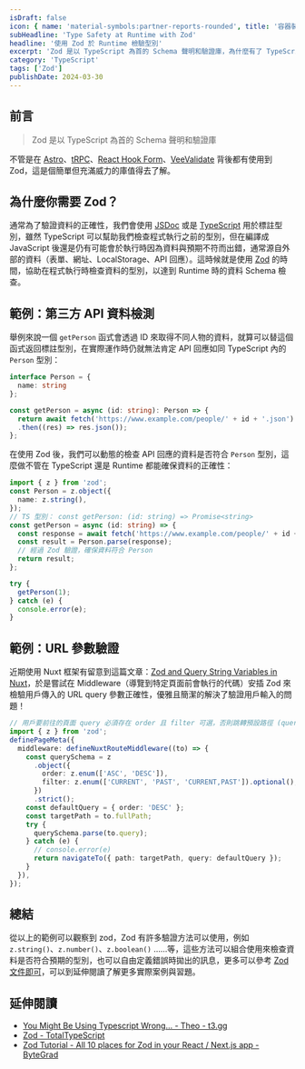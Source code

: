 ```yaml
---
isDraft: false
icon: { name: 'material-symbols:partner-reports-rounded', title: '容器裝載驚嘆號符號' }
subHeadline: 'Type Safety at Runtime with Zod'
headline: '使用 Zod 於 Runtime 檢驗型別'
excerpt: 'Zod 是以 TypeScript 為首的 Schema 聲明和驗證庫，為什麼有了 TypeScript 還需要 Zod？輕易的撰寫 Runtime 資料驗證就是 Zod 的目的，像是驗證三方 API 傳遞的資料、用戶輸入在 URL 中或表單中的資料使用 Zod 來驗證都很方便。'
category: 'TypeScript'
tags: ['Zod']
publishDate: 2024-03-30
---
```


## 前言

> Zod 是以 TypeScript 為首的 Schema 聲明和驗證庫

不管是在 [Astro](https://astro.build/)、[tRPC](https://trpc.io/)、[React Hook Form](https://react-hook-form.com/)、[VeeValidate](https://vee-validate.logaretm.com/v4/) 背後都有使用到 Zod，這是個簡單但充滿威力的庫值得去了解。

## 為什麼你需要 Zod？

通常為了驗證資料的正確性，我們會使用 [JSDoc](https://jsdoc.app/) 或是 [TypeScript](https://www.typescriptlang.org/) 用於標註型別，雖然 TypeScript 可以幫助我們檢查程式執行之前的型別，但在編譯成 JavaScript 後還是仍有可能會於執行時因為資料與預期不符而出錯，通常源自外部的資料（表單、網址、LocalStorage、API 回應）。這時候就是使用 [Zod](https://zod.dev/) 的時間，協助在程式執行時檢查資料的型別，以達到 Runtime 時的資料 Schema 檢查。

## 範例：第三方 API 資料檢測

舉例來說一個 `getPerson` 函式會透過 ID 來取得不同人物的資料，就算可以替這個函式返回標註型別，在實際運作時仍就無法肯定 API 回應如同 TypeScript 內的 `Person` 型別：

```ts
interface Person = {
  name: string
};

const getPerson = async (id: string): Person => {
  return await fetch('https://www.example.com/people/' + id + '.json')
  .then((res) => res.json());
};
```

在使用 Zod 後，我們可以動態的檢查 API 回應的資料是否符合 `Person` 型別，這麼做不管在 TypeScript 還是 Runtime 都能確保資料的正確性：

```ts
import { z } from 'zod';
const Person = z.object({
  name: z.string(),
});
// TS 型別： const getPerson: (id: string) => Promise<string>
const getPerson = async (id: string) => {
  const response = await fetch('https://www.example.com/people/' + id + '.json').then((res) => res.json());
  const result = Person.parse(response);
  // 經過 Zod 驗證，確保資料符合 Person
  return result;
};

try {
  getPerson(1);
} catch (e) {
  console.error(e);
}
```

## 範例：URL 參數驗證

近期使用 Nuxt 框架有留意到這篇文章：[Zod and Query String Variables in Nuxt](https://vueschool.io/articles/vuejs-tutorials/zod-and-query-string-variables-in-nuxt/)，於是嘗試在 Middleware（導覽到特定頁面前會執行的代碼）安插 Zod 來檢驗用戶傳入的 URL query 參數正確性，優雅且簡潔的解決了驗證用戶輸入的問題！

```ts
// 用戶要前往的頁面 query 必須存在 order 且 filter 可選，否則跳轉預設路徑 (query: { order: 'DESC' })
import { z } from 'zod';
definePageMeta({
  middleware: defineNuxtRouteMiddleware((to) => {
    const querySchema = z
      .object({
        order: z.enum(['ASC', 'DESC']),
        filter: z.enum(['CURRENT', 'PAST', 'CURRENT,PAST']).optional(),
      })
      .strict();
    const defaultQuery = { order: 'DESC' };
    const targetPath = to.fullPath;
    try {
      querySchema.parse(to.query);
    } catch (e) {
      // console.error(e)
      return navigateTo({ path: targetPath, query: defaultQuery });
    }
  }),
});
```

## 總結

從以上的範例可以觀察到 zod，Zod 有許多驗證方法可以使用，例如 `z.string()`、`z.number()`、`z.boolean()` ……等，這些方法可以組合使用來檢查資料是否符合預期的型別，也可以自由定義錯誤時拋出的訊息，更多可以參考 [Zod 文件即可](https://zod.dev/?id=introduction)，可以到延伸閱讀了解更多實際案例與習題。

## 延伸閱讀

- [You Might Be Using Typescript Wrong... - Theo - t3.gg](https://www.youtube.com/watch?v=RmGHnYUqQ4k)
- [Zod - TotalTypeScript](https://www.totaltypescript.com/tutorials/zod)
- [Zod Tutorial - All 10 places for Zod in your React / Next.js app - ByteGrad](https://www.youtube.com/watch?v=AeQ3f4zmSMs)
